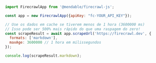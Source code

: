 ```javascript JavaScript
import FirecrawlApp from '@mendable/firecrawl-js';

const app = new FirecrawlApp({apiKey: "fc-YOUR_API_KEY"});

// Use os dados em cache se tiverem menos de 1 hora (3600000 ms)
// Isso pode ser 500% mais rápido do que uma raspagem do zero!
const scrapeResult = await app.scrapeUrl('https://firecrawl.dev', {
  formats: ['markdown'],
  maxAge: 3600000 // 1 hora em milissegundos
});

console.log(scrapeResult.markdown);
```
